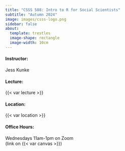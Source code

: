 ```yaml
---
title: "CSSS 508: Intro to R for Social Scientists"
subtitle: "Autumn 2024"
image: images/csss-logo.png
sidebar: false
about:
  template: trestles
  image-shape: rectangle
  image-width: 10cm
---
```


#### Instructor:
Jess Kunke

#### Lecture:
{{< var lecture >}}

#### Location: 
{{< var location >}}

#### Office Hours:
Wednesdays 11am-1pm on Zoom <br> (link on {{< var canvas >}})
